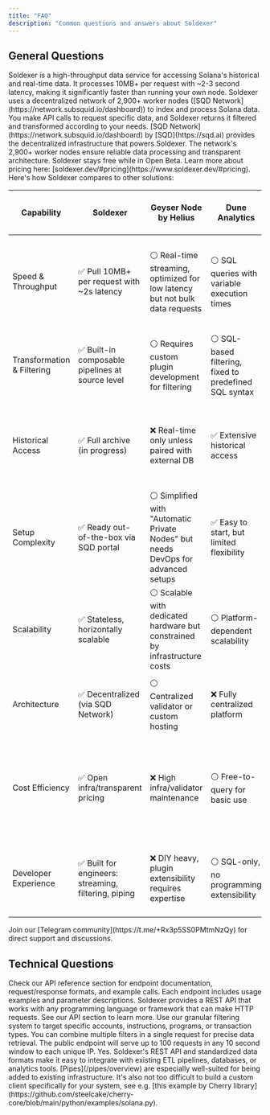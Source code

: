 ```yaml
---
title: "FAQ"
description: "Common questions and answers about Soldexer"
---
```


## General Questions

<Accordion title="What is Soldexer?">
  Soldexer is a high-throughput data service for accessing Solana's historical
  and real-time data. It processes 10MB+ per request with ~2-3 second latency,
  making it significantly faster than running your own node.
</Accordion>

<Accordion title="How does it work?">
  Soldexer uses a decentralized network of 2,900+ worker nodes ([SQD
  Network](https://network.subsquid.io/dashboard)) to index and process Solana
  data. You make API calls to request specific data, and Soldexer returns it
  filtered and transformed according to your needs.
</Accordion>

<Accordion title="What's the connection between SQD and Soldexer?">
  [SQD Network](https://network.subsquid.io/dashboard) by [SQD](https://sqd.ai)
  provides the decentralized infrastructure that powers Soldexer. The network's
  2,900+ worker nodes ensure reliable data processing and transparent
  architecture.
</Accordion>

<Accordion title="What's the pricing model?">
  Soldexer stays free while in Open Beta. Learn more about pricing here:
  [soldexer.dev/#pricing](https://www.soldexer.dev/#pricing).
</Accordion>

<Accordion title="How does Soldexer compare to alternatives?">
  Here's how Soldexer compares to other solutions:

| Capability                 | Soldexer                                             | Geyser Node by Helius                                                             | Dune Analytics                                         | Other Solutions (QuickNode, Alchemy)                                                          |
| -------------------------- | ---------------------------------------------------- | --------------------------------------------------------------------------------- | ------------------------------------------------------ | --------------------------------------------------------------------------------------------- |
| Speed & Throughput         | ✅ Pull 10MB+ per request with ~2s latency           | ⚪ Real-time streaming, optimized for low latency but not bulk data requests      | ⚪ SQL queries with variable execution times           | ❌ Slower response times for high-volume queries; optimized for general-purpose RPC calls     |
| Transformation & Filtering | ✅ Built-in composable pipelines at source level     | ⚪ Requires custom plugin development for filtering                               | ⚪ SQL-based filtering, fixed to predefined SQL syntax | ❌ Limited filtering capabilities; requires external tools for advanced processing            |
| Historical Access          | ✅ Full archive (in progress)                        | ❌ Real-time only unless paired with external DB                                  | ✅ Extensive historical access                         | ⚪ Some archive data available but often slower and less efficient for large-scale queries    |
| Setup Complexity           | ✅ Ready out-of-the-box via SQD portal               | ⚪ Simplified with "Automatic Private Nodes" but needs DevOps for advanced setups | ✅ Easy to start, but limited flexibility              | ⚪ Easy setup via managed services but lacks customization options                            |
| Scalability                | ✅ Stateless, horizontally scalable                  | ⚪ Scalable with dedicated hardware but constrained by infrastructure costs       | ⚪ Platform-dependent scalability                      | ❌ Limited scalability for high-frequency workloads; performance tied to pricing tiers        |
| Architecture               | ✅ Decentralized (via SQD Network)                   | ⚪ Centralized validator or custom hosting                                        | ❌ Fully centralized platform                          | ❌ Fully centralized infrastructure reliant on proprietary APIs                               |
| Cost Efficiency            | ✅ Open infra/transparent pricing                    | ❌ High infra/validator maintenance                                               | ⚪ Free-to-query for basic use                         | ❌ Higher costs for enterprise-grade services; pay-as-you-go models can be expensive at scale |
| Developer Experience       | ✅ Built for engineers: streaming, filtering, piping | ❌ DIY heavy, plugin extensibility requires expertise                             | ⚪ SQL-only, no programming extensibility              | ⚪ Simplified APIs and dashboards but limited flexibility for custom solutions                |

</Accordion>

<Accordion title="I have a few questions, where can I ask them?">
  Join our [Telegram community](https://t.me/+Rx3p5SS0PMtmNzQy) for direct
  support and discussions.
</Accordion>

## Technical Questions

<Accordion title="How do I use the API reference?">
  Check our API reference section for endpoint documentation, request/response
  formats, and example calls. Each endpoint includes usage examples and
  parameter descriptions.
</Accordion>

<Accordion title="What programming languages and frameworks are supported?">
  Soldexer provides a REST API that works with any programming language or
  framework that can make HTTP requests. See our API section to learn more.
</Accordion>

<Accordion title="How do I filter data for specific accounts or instructions?">
  Use our granular filtering system to target specific accounts, instructions,
  programs, or transaction types. You can combine multiple filters in a single
  request for precise data retrieval.
</Accordion>

<Accordion title="Are there rate limits or usage quotas?">
  The public endpoint will serve up to 100 requests in any 10 second window to each unique IP.
</Accordion>

<Accordion title="Can I use Soldexer with my existing data pipeline?">
  Yes. Soldexer's REST API and standardized data formats make it easy to
  integrate with existing ETL pipelines, databases, or analytics tools.
  [Pipes](/pipes/overview) are especially well-suited for being added to
  existing infrastructure. It's also not too difficult to build a custom
  client specifically for your system, see e.g. [this example by Cherry
  library](https://github.com/steelcake/cherry-core/blob/main/python/examples/solana.py).
</Accordion>
